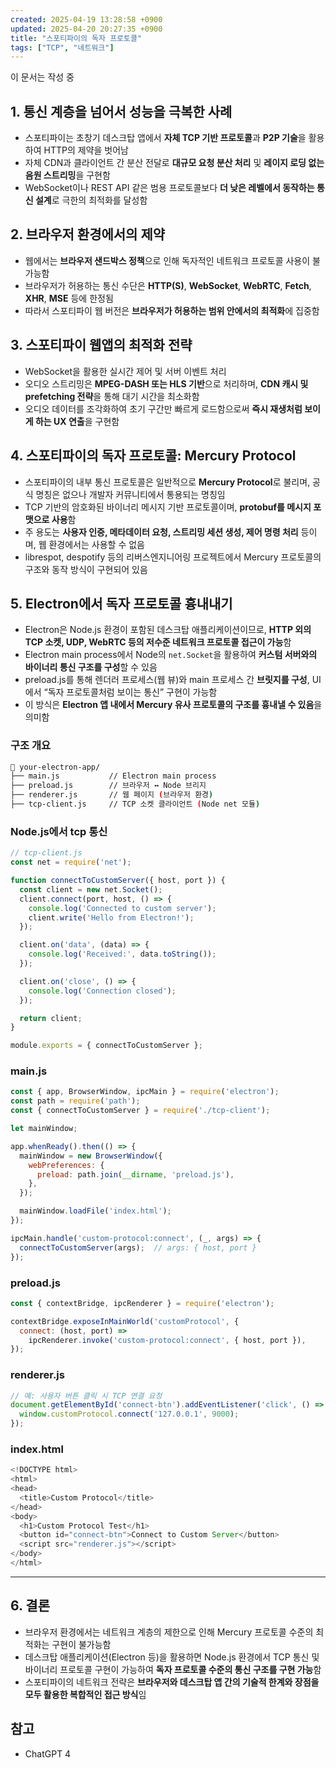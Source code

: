 ```yaml
---
created: 2025-04-19 13:28:58 +0900
updated: 2025-04-20 20:27:35 +0900
title: "스포티파이의 독자 프로토콜"
tags: ["TCP", "네트워크"]
---
```



<Callout>
	
이 문서는 작성 중
	
</Callout>

## 1. 통신 계층을 넘어서 성능을 극복한 사례

- 스포티파이는 초창기 데스크탑 앱에서 **자체 TCP 기반 프로토콜**과 **P2P 기술**을 활용하여 HTTP의 제약을 벗어남  
- 자체 CDN과 클라이언트 간 분산 전달로 **대규모 요청 분산 처리** 및 **레이지 로딩 없는 음원 스트리밍**을 구현함  
- WebSocket이나 REST API 같은 범용 프로토콜보다 **더 낮은 레벨에서 동작하는 통신 설계**로 극한의 최적화를 달성함

## 2. 브라우저 환경에서의 제약

- 웹에서는 **브라우저 샌드박스 정책**으로 인해 독자적인 네트워크 프로토콜 사용이 불가능함  
- 브라우저가 허용하는 통신 수단은 **HTTP(S)**, **WebSocket**, **WebRTC**, **Fetch**, **XHR**, **MSE** 등에 한정됨  
- 따라서 스포티파이 웹 버전은 **브라우저가 허용하는 범위 안에서의 최적화**에 집중함

## 3. 스포티파이 웹앱의 최적화 전략

- WebSocket을 활용한 실시간 제어 및 서버 이벤트 처리  
- 오디오 스트리밍은 **MPEG-DASH 또는 HLS 기반**으로 처리하며, **CDN 캐시 및 prefetching 전략**을 통해 대기 시간을 최소화함  
- 오디오 데이터를 조각화하여 초기 구간만 빠르게 로드함으로써 **즉시 재생처럼 보이게 하는 UX 연출**을 구현함

## 4. 스포티파이의 독자 프로토콜: Mercury Protocol

- 스포티파이의 내부 통신 프로토콜은 일반적으로 **Mercury Protocol**로 불리며, 공식 명칭은 없으나 개발자 커뮤니티에서 통용되는 명칭임  
- TCP 기반의 암호화된 바이너리 메시지 기반 프로토콜이며, **protobuf를 메시지 포맷으로 사용**함  
- 주 용도는 **사용자 인증, 메타데이터 요청, 스트리밍 세션 생성, 제어 명령 처리** 등이며, 웹 환경에서는 사용할 수 없음  
- librespot, despotify 등의 리버스엔지니어링 프로젝트에서 Mercury 프로토콜의 구조와 동작 방식이 구현되어 있음

## 5. Electron에서 독자 프로토콜 흉내내기

- Electron은 Node.js 환경이 포함된 데스크탑 애플리케이션이므로, **HTTP 외의 TCP 소켓, UDP, WebRTC 등의 저수준 네트워크 프로토콜 접근이 가능**함  
- Electron main process에서 Node의 `net.Socket`을 활용하여 **커스텀 서버와의 바이너리 통신 구조를 구성**할 수 있음  
- preload.js를 통해 렌더러 프로세스(웹 뷰)와 main 프로세스 간 **브릿지를 구성**, UI에서 “독자 프로토콜처럼 보이는 통신” 구현이 가능함  
- 이 방식은 **Electron 앱 내에서 Mercury 유사 프로토콜의 구조를 흉내낼 수 있음**을 의미함

### 구조 개요

```bash
📁 your-electron-app/
├── main.js           // Electron main process
├── preload.js        // 브라우저 ↔ Node 브리지
├── renderer.js       // 웹 페이지 (브라우저 환경)
├── tcp-client.js     // TCP 소켓 클라이언트 (Node net 모듈)
```

### Node.js에서 tcp 통신

```js
// tcp-client.js
const net = require('net');

function connectToCustomServer({ host, port }) {
  const client = new net.Socket();
  client.connect(port, host, () => {
    console.log('Connected to custom server');
    client.write('Hello from Electron!');
  });

  client.on('data', (data) => {
    console.log('Received:', data.toString());
  });

  client.on('close', () => {
    console.log('Connection closed');
  });

  return client;
}

module.exports = { connectToCustomServer };
```

### main.js 

```js
const { app, BrowserWindow, ipcMain } = require('electron');
const path = require('path');
const { connectToCustomServer } = require('./tcp-client');

let mainWindow;

app.whenReady().then(() => {
  mainWindow = new BrowserWindow({
    webPreferences: {
      preload: path.join(__dirname, 'preload.js'),
    },
  });

  mainWindow.loadFile('index.html');
});

ipcMain.handle('custom-protocol:connect', (_, args) => {
  connectToCustomServer(args);  // args: { host, port }
});
```

### preload.js

```js
const { contextBridge, ipcRenderer } = require('electron');

contextBridge.exposeInMainWorld('customProtocol', {
  connect: (host, port) =>
    ipcRenderer.invoke('custom-protocol:connect', { host, port }),
});
```

### renderer.js

```js
// 예: 사용자 버튼 클릭 시 TCP 연결 요청
document.getElementById('connect-btn').addEventListener('click', () => {
  window.customProtocol.connect('127.0.0.1', 9000);
});
```

### index.html

```js
<!DOCTYPE html>
<html>
<head>
  <title>Custom Protocol</title>
</head>
<body>
  <h1>Custom Protocol Test</h1>
  <button id="connect-btn">Connect to Custom Server</button>
  <script src="renderer.js"></script>
</body>
</html>
```
---

## 6. 결론

- 브라우저 환경에서는 네트워크 계층의 제한으로 인해 Mercury 프로토콜 수준의 최적화는 구현이 불가능함  
- 데스크탑 애플리케이션(Electron 등)을 활용하면 Node.js 환경에서 TCP 통신 및 바이너리 프로토콜 구현이 가능하여 **독자 프로토콜 수준의 통신 구조를 구현 가능**함  
- 스포티파이의 네트워크 전략은 **브라우저와 데스크탑 앱 간의 기술적 한계와 장점을 모두 활용한 복합적인 접근 방식**임

## 참고

- ChatGPT 4
